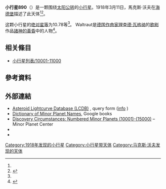 {{Infobox planet
 | minorplanet     = yes
 | name            = 890 Waltraut
 | background      = #D6D6D6
 | image = 
 | image_size      = 
 | caption         =
 | discovery_ref   =  <ref name="MPC-object" />
 | discoverer      = [[馬克斯·沃夫|馬克斯·沃夫]]
 | discovery_site  = [[海德堡|海德堡]]
 | discovered      = 1918年3月11日
 | mpc_name        = 890 Waltraut
 | alt_names       = 890 Waltraut
 | pronounced      = 
 | named_after     = <ref name="MPC-object" />
 | mp_category     = [[主帶小行星|主帶小行星]] <ref name="MPC-object" /><ref name="jpldata" />
 | orbit_ref       = <ref name="a">[http://ssd.jpl.nasa.gov/sbdb.cgi?sstr=890 890] {{Wayback|url=http://ssd.jpl.nasa.gov/sbdb.cgi?sstr=890 |date=20200919102754 }}，小行星數據庫瀏覽器（JPL Small-Body Database Browser）－[[美国国家航空航天局|美国国家航空航天局]]喷气推进实验室</ref>
 | epoch           = 2018-03-23.0（[[儒略日|JD]] 2458200.5）
 | uncertainty     = 0
 | observation_arc = 
 | aphelion = {{convert|3.203|AU|km|3|abbr=on|lk=out}}
 | perihelion      = {{convert|2.8398184|AU|km|3|abbr=on}}
 | semimajor       = 3.0212167
 | eccentricity    = 0.0600415
 | period          = 5.25[[儒略年|yr]]
 | mean_anomaly    = 287.21932[[度|°]]
 | mean_motion     = {{Deg2DMS|0.18768560|sup=ms}} / day
 | inclination     = 10.87186
 | asc_node        = 160.67898°
 | arg_peri        = 90.20845
 | mean_diameter   = 
 | rotation        = 
 | albedo          =
 | spectral_type   =
 | abs_magnitude   = 10.78<ref name="jpldata" />
}}
'''小行星890'''（{{lang-en|890 Waltraut}}）是一颗围绕[[太阳|太阳]][[公转|公转]]的[[小行星|小行星]]。1918年3月11日，馬克斯·沃夫在[[海德堡|海德堡]]描述了此天体<ref name="a" /><ref>{{cite news|title=小行星列表|url=http://cfa-www.harvard.edu/iau/lists/NumberedMPs.txt|accessdate=2018-10-19|newspaper=哈佛大学|archive-date=2008-05-17|archive-url=https://web.archive.org/web/20080517010638/http://cfa-www.harvard.edu/iau/lists/NumberedMPs.txt|dead-url=no}}</ref>。

这颗小行星的[[绝对星等|绝对星等]]为10.78等<ref name="a" />。
Waltraut是[[德国|德国]][[作曲家|作曲家]][[理查德·瓦格纳|理查德·瓦格纳]]的[[歌剧|歌剧]]作品[[諸神的黃昏_(歌剧)|諸神的黃昏]]中的人物<ref>{{cite book|author=Paul Herget|title=The Names of the Minor Planets|year=1968}}</ref>。


== 相关條目 ==
*[[小行星列表/10001-11000|小行星列表/10001-11000]]

== 參考資料 ==
{{reflist|refs=

<ref name="jpldata">{{cite web
 |type         = 2018-01-26 last obs.
 |title        = JPL Small-Body Database Browser:890 Waltraut-890 Waltraut
 |url          = https://ssd.jpl.nasa.gov/sbdb.cgi?sstr=890
 |publisher    = [[Jet_Propulsion_Laboratory|Jet Propulsion Laboratory]]
 |accessdate   = 28 March 2018
 |archive-date = 2020-09-19
 |archive-url  = https://web.archive.org/web/20200919102754/https://ssd.jpl.nasa.gov/sbdb.cgi?sstr=890
 |dead-url     = no
}}</ref>

<ref name="MPC-object">{{cite web
  |title      = 890 Waltraut
  |work      = Minor Planet Center
  |url      = https://www.minorplanetcenter.net/db_search/show_object?object_id=890
  |accessdate      = 28 March 2018
  |archive-date      = 2016-03-04
  |archive-url      = https://web.archive.org/web/20160304104412/http://minorplanetcenter.net/db_search/show_object?object_id=890
  |dead-url      = no
  }}</ref>

}}

==  外部連結 ==
* [http://www.minorplanet.info/PHP/lcdbsummaryquery.php Asteroid Lightcurve Database (LCDB)] {{Wayback|url=http://www.minorplanet.info/PHP/lcdbsummaryquery.php |date=20171210173955 }}, query form ([http://www.minorplanet.info/lightcurvedatabase.html info] {{Wayback|url=http://www.minorplanet.info/lightcurvedatabase.html |date=20171216050541 }})
* [https://books.google.com/books?id=aeAg1X7afOoC&pg Dictionary of Minor Planet Names], Google books
* [http://www.minorplanetcenter.net/iau/lists/NumberedMPs010001.html Discovery Circumstances: Numbered Minor Planets (10001)-(15000)] {{Wayback|url=http://www.minorplanetcenter.net/iau/lists/NumberedMPs010001.html |date=20180612162317 }} – Minor Planet Center
* {{AstDys|890}}
* {{JPL small body}}

{{Minor Planet Number|[[小行星889|小行星889]]|[[小行星891|小行星891]]}}
{{小天体}}

[[Category:1918年发现的小行星|Category:1918年发现的小行星]]
[[Category:小行星带天体|Category:小行星带天体]]
[[Category:马克斯·沃夫发现的天体|Category:马克斯·沃夫发现的天体]]


{{beltasteroid-stub}}